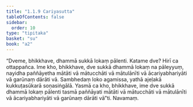 ```yaml
---
title: "1.1.9 Cariyasutta"
tableOfContents: false
sidebar:
  order: 10
type: "tipitaka"
basket: "su"
book: "a2"
---
```



<DynamicBreadcrumb />

<Division number="9" book="a2">

<Paragraph number="23" book="a2">
“Dveme, bhikkhave, dhammā sukkā lokaṃ pālenti. Katame dve? Hirī ca ottappañca. Ime kho, bhikkhave, dve sukkā dhammā lokaṃ na pāleyyuṃ, nayidha paññāyetha mātāti vā mātucchāti vā mātulānīti vā ācariyabhariyāti vā garūnaṃ dārāti vā. Sambhedaṃ loko agamissa, yathā ajeḷakā kukkuṭasūkarā soṇasiṅgālā. Yasmā ca kho, bhikkhave, ime dve sukkā dhammā lokaṃ pālenti tasmā paññāyati mātāti vā mātucchāti vā mātulānīti vā ācariyabhariyāti vā garūnaṃ dārāti vā”ti.

</Paragraph>
</Division>

<Paragraph number="24" type="center" book="a2">
Navamaṃ.
</Paragraph>